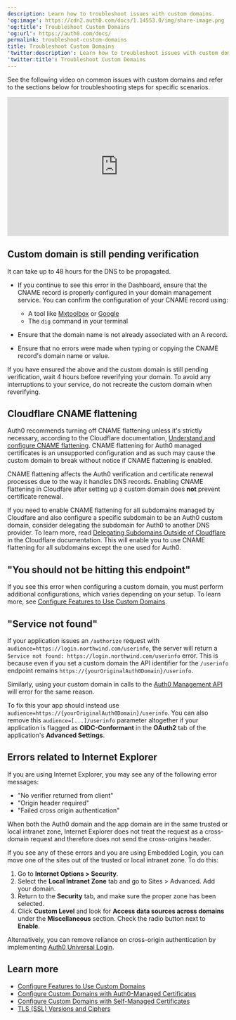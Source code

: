 ```yaml
---
description: Learn how to troubleshoot issues with custom domains.
'og:image': https://cdn2.auth0.com/docs/1.14553.0/img/share-image.png
'og:title': Troubleshoot Custom Domains
'og:url': https://auth0.com/docs/
permalink: troubleshoot-custom-domains
title: Troubleshoot Custom Domains
'twitter:description': Learn how to troubleshoot issues with custom domains.
'twitter:title': Troubleshoot Custom Domains
---
```

See the following video on common issues with <Tooltip tip="Custom Domain: Third-party domain with a specialized, or vanity, name." cta="View Glossary" href="/glossary?term=custom+domains">custom domains</Tooltip> and refer to the sections below for troubleshooting steps for specific scenarios.

<iframe width="100%" height="316" src="https://www.youtube.com/embed/f6fkOkS1RFA" title="Custom Domain Issues" frameborder="0" allow="accelerometer; autoplay; clipboard-write; encrypted-media; gyroscope; picture-in-picture; web-share" referrerpolicy="strict-origin-when-cross-origin" allowfullscreen></iframe>

## Custom domain is still pending verification

It can take up to 48 hours for the DNS to be propagated.

* If you continue to see this error in the Dashboard, ensure that the CNAME record is properly configured in your domain management service. You can confirm the configuration of your CNAME record using:

  + A tool like [Mxtoolbox](https://mxtoolbox.com/DNSLookup.aspx) or [Google](https://dns.google.com)
  + The `dig` command in your terminal
* Ensure that the domain name is not already associated with an A record.
* Ensure that no errors were made when typing or copying the CNAME record's domain name or value.

If you have ensured the above and the custom domain is still pending verification, wait 4 hours before reverifying your domain. To avoid any interruptions to your service, do not recreate the custom domain when reverifying.

## Cloudflare CNAME flattening

<Callout icon="file-lines" color="#0EA5E9" iconType="regular">

Auth0 recommends turning off CNAME flattening unless it's strictly necessary, according to the Cloudflare documentation, [Understand and configure CNAME flattening](https://support.cloudflare.com/hc/en-us/articles/200169056-Understand-and-configure-CNAME-Flattening). CNAME flattening for Auth0 managed certificates is an unsupported configuration and as such may cause the custom domain to break without notice if CNAME flattening is enabled.

</Callout>

CNAME flattening affects the Auth0 verification and certificate renewal processes due to the way it handles DNS records. Enabling CNAME flattening in Cloudfare after setting up a custom domain does **not** prevent certificate renewal.

If you need to enable CNAME flattening for all subdomains managed by Cloudfare and also configure a specific subdomain to be an Auth0 custom domain, consider delegating the subdomain for Auth0 to another DNS provider. To learn more, read [Delegating Subdomains Outside of Cloudflare](https://support.cloudflare.com/hc/en-us/articles/360021357131-Delegating-Subdomains-Outside-of-Cloudflare) in the Cloudflare documentation. This will enable you to use CNAME flattening for all subdomains except the one used for Auth0.

## "You should not be hitting this endpoint"

If you see this error when configuring a custom domain, you must perform additional configurations, which varies depending on your setup. To learn more, see [Configure Features to Use Custom Domains](/customize/custom-domains/configure-features-to-use-custom-domains).

## "Service not found"

If your application issues an `/authorize` request with `audience=https://login.northwind.com/userinfo`, the server will return a `Service not found: https://login.northwind.com/userinfo` error. This is because even if you set a custom domain the API identifier for the `/userinfo` endpoint remains `https://{yourOriginalAuth0Domain}/userinfo`.

Similarly, using your custom domain in calls to the [Auth0 Management API](https://auth0.com/docs/api/management/v2) will error for the same reason.

To fix this your app should instead use `audience=https://{yourOriginalAuth0Domain}/userinfo`. You can also remove this `audience=[...]/userinfo` parameter altogether if your application is flagged as **OIDC-Conformant** in the **OAuth2** tab of the application's **Advanced Settings**.

## Errors related to Internet Explorer

If you are using Internet Explorer, you may see any of the following error messages:

* "No verifier returned from client"
* "Origin header required"
* "Failed cross origin authentication"

When both the Auth0 domain and the app domain are in the same trusted or local intranet zone, Internet Explorer does not treat the request as a cross-domain request and therefore does not send the cross-origins header.

If you see any of these errors and you are using Embedded Login, you can move one of the sites out of the trusted or local intranet zone. To do this:

1. Go to **Internet Options > Security**.
2. Select the **Local Intranet Zone** tab and go to Sites > Advanced. Add your domain.
3. Return to the **Security** tab, and make sure the proper zone has been selected.
4. Click **Custom Level** and look for **Access data sources across domains** under the **Miscellaneous** section. Check the radio button next to **Enable**.

Alternatively, you can remove reliance on cross-origin authentication by implementing [Auth0 Universal Login](/authenticate/login/auth0-universal-login).

## Learn more

* [Configure Features to Use Custom Domains](/customize/custom-domains/configure-features-to-use-custom-domains)
* [Configure Custom Domains with Auth0-Managed Certificates](/customize/custom-domains/auth0-managed-certificates)
* [Configure Custom Domains with Self-Managed Certificates](/customize/custom-domains/self-managed-certificates)
* [TLS (SSL) Versions and Ciphers](/customize/custom-domains/self-managed-certificates/tls-ssl)